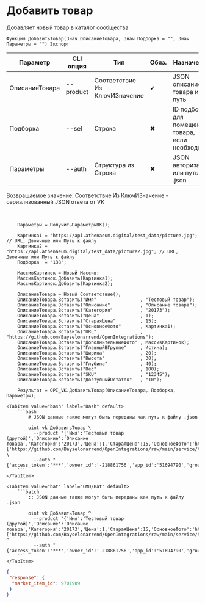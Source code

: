 ﻿---
sidebar_position: 4
---


# Добавить товар
 Добавляет новый товар в каталог сообщества



`Функция ДобавитьТовар(Знач ОписаниеТовара, Знач Подборка = "", Знач Параметры = "") Экспорт`

  | Параметр | CLI опция | Тип | Обяз. | Назначение |
  |-|-|-|-|-|
  | ОписаниеТовара | --product | Соответствие Из КлючИЗначение | &#x2714; | JSON описание товара или путь |
  | Подборка | --sel | Строка | &#x2716; | ID подборка для помещения товара, если необходимо |
  | Параметры | --auth | Структура из Строка | &#x2716; | JSON авторизации или путь к .json |

  
  Возвращаемое значение:   Соответствие Из КлючИЗначение - сериализованный JSON ответа от VK

<br/>




```bsl title="Пример использования для 1С:Предприятие/OneScript"
    Параметры = ПолучитьПараметрыВК();

    Картинка1 = "https://api.athenaeum.digital/test_data/picture.jpg";  // URL, Двоичные или Путь к файлу
    Картинка2 = "https://api.athenaeum.digital/test_data/picture2.jpg"; // URL, Двоичные или Путь к файлу
    Подборка  = "138";

    МассивКартинок = Новый Массив;
    МассивКартинок.Добавить(Картинка1);
    МассивКартинок.Добавить(Картинка2);

    ОписаниеТовара = Новый Соответствие();
    ОписаниеТовара.Вставить("Имя"                , "Тестовый товар");
    ОписаниеТовара.Вставить("Описание"           , "Описание товара");
    ОписаниеТовара.Вставить("Категория"          , "20173");
    ОписаниеТовара.Вставить("Цена"               , 1);
    ОписаниеТовара.Вставить("СтараяЦена"         , 15);
    ОписаниеТовара.Вставить("ОсновноеФото"       , Картинка1);
    ОписаниеТовара.Вставить("URL"                , "https://github.com/Bayselonarrend/OpenIntegrations");
    ОписаниеТовара.Вставить("ДополнительныеФото" , МассивКартинок);
    ОписаниеТовара.Вставить("ГлавныйВГруппе"     , Истина);
    ОписаниеТовара.Вставить("Ширина"             , 20);
    ОписаниеТовара.Вставить("Высота"             , 30);
    ОписаниеТовара.Вставить("Глубина"            , 40);
    ОписаниеТовара.Вставить("Вес"                , 100);
    ОписаниеТовара.Вставить("SKU"                , "12345");
    ОписаниеТовара.Вставить("ДоступныйОстаток"   , "10");

    Результат = OPI_VK.ДобавитьТовар(ОписаниеТовара, Подборка, Параметры);
```
    

 <Tabs>
  
    <TabItem value="bash" label="Bash" default>
        ```bash
            # JSON данные также могут быть переданы как путь к файлу .json
            
            oint vk ДобавитьТовар \
              --product "{'Имя':'Тестовый товар (другой)','Описание':'Описание товара','Категория':'20173','Цена':1,'СтараяЦена':15,'ОсновноеФото':'https://github.com/Bayselonarrend/OpenIntegrations/raw/main/service/test_data/picture.jpg','URL':'https://github.com/Bayselonarrend/OpenIntegrations','ДополнительныеФото':['https://github.com/Bayselonarrend/OpenIntegrations/raw/main/service/test_data/picture.jpg','https://github.com/Bayselonarrend/OpenIntegrations/raw/main/service/test_data/picture2.jpg'],'ГлавныйВГруппе':true,'НомерГруппы':null,'Ширина':20,'Высота':30,'Глубина':40,'Вес':100,'SKU':12345,'ДоступныйОстаток':'10','ЗначенияСвойств':4520}" \
              --auth "{'access_token':'***','owner_id':'-218861756','app_id':'51694790','group_id':'218861756'}"
        ```
    </TabItem>
  
    <TabItem value="bat" label="CMD/Bat" default>
        ```batch
            :: JSON данные также могут быть переданы как путь к файлу .json
            
            oint vk ДобавитьТовар ^
              --product "{'Имя':'Тестовый товар (другой)','Описание':'Описание товара','Категория':'20173','Цена':1,'СтараяЦена':15,'ОсновноеФото':'https://github.com/Bayselonarrend/OpenIntegrations/raw/main/service/test_data/picture.jpg','URL':'https://github.com/Bayselonarrend/OpenIntegrations','ДополнительныеФото':['https://github.com/Bayselonarrend/OpenIntegrations/raw/main/service/test_data/picture.jpg','https://github.com/Bayselonarrend/OpenIntegrations/raw/main/service/test_data/picture2.jpg'],'ГлавныйВГруппе':true,'НомерГруппы':null,'Ширина':20,'Высота':30,'Глубина':40,'Вес':100,'SKU':12345,'ДоступныйОстаток':'10','ЗначенияСвойств':4520}" ^
              --auth "{'access_token':'***','owner_id':'-218861756','app_id':'51694790','group_id':'218861756'}"
        ```
    </TabItem>
</Tabs>


```json title="Результат"
{
 "response": {
  "market_item_id": 9701909
 }
}
```
